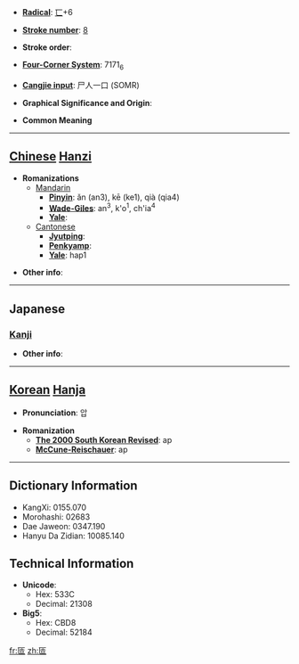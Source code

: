 * '''[[Wiktionary:Chinese radical index| Radical]]''': [[Wiktionary:Chinese radical index 匸|匸]]+6

* '''[[Wiktionary:Chinese total strokes index|Stroke number]]''': [[Wiktionary:Chinese total strokes index 8|8]]

* '''Stroke order''': 

* '''[[Wiktionary:Chinese four corner index|Four-Corner System]]''': 7171<sub>6</sub>

* '''[[Wiktionary:Chinese Cangjie index|Cangjie input]]''': 尸人一口 (SOMR)

* '''Graphical Significance and Origin''': 

* '''Common Meaning'''

----

== [[Chinese]] [[Hanzi]] ==

* '''Romanizations'''
** [[Mandarin]]
*** '''[[Pinyin]]''': ǎn (an3), kē (ke1), qià (qia4)
*** '''[[Wade-Giles]]''': an<sup>3</sup>, k'o<sup>1</sup>, ch'ia<sup>4</sup>
*** '''[[Yale]]''': 
**[[Cantonese]]
***'''[[Jyutping]]''':
***'''[[Penkyamp]]''': 
***'''[[Yale]]''': hap1

* '''Other info''': 

----

==Japanese==
===[[Kanji]]===
{{kanji|on readings=[[あん]] (an), [[おん]] (on)
|kun readings=[[こびへつらう]] (kobihetsurau), [[めぐるさま]] (megurusama)
}}

* '''Other info''':  

----

== [[Korean]] [[Hanja]] ==

* '''Pronunciation''': 압

* '''Romanization'''
** '''[[The 2000 South Korean Revised Romanization|The 2000 South Korean Revised]]''': ap
** '''[[McCune-Reischauer]]''': ap

----

== Dictionary Information ==

* KangXi: 0155.070
* Morohashi: 02683
* Dae Jaweon: 0347.190
* Hanyu Da Zidian: 10085.140

== Technical Information ==

* '''Unicode''':
** Hex: 533C
** Decimal: 21308
* '''Big5''':
** Hex: CBD8
** Decimal: 52184
[[fr:匼]]
[[zh:匼]]